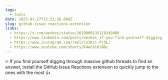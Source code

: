 ```yaml
---
tags:
  - tools
date: 2023-01-27T15:51:26.000Z
slug: github-issue-reactions-extension
links:
  - https://x.com/wesbos/status/1619000135119249408
  - https://www.linkedin.com/posts/wesbos_if-you-find-yourself-digging-through-massive-activity-7024766007013478401-TZxt/
  - https://www.instagram.com/reel/Cn7Kzi-PjOL/
  - https://www.youtube.com/shorts/K4wc818iNDc
---
```


🔥 If you find yourself digging through massive github threads to find an answer, install the GitHub Issue Reactions extension to quickly jump to the ones with the most 👍
